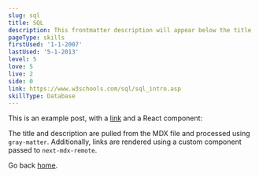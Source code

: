 ```yaml
---
slug: sql
title: SQL
description: This frontmatter description will appear below the title
pageType: skills
firstUsed: '1-1-2007'
lastUsed: '5-1-2013'
level: 5
love: 5
live: 2
side: 0
link: https://www.w3schools.com/sql/sql_intro.asp
skillType: Database
---
```


This is an example post, with a [link](https://nextjs.org) and a React component:

The title and description are pulled from the MDX file and processed using `gray-matter`. Additionally, links are rendered using a custom component passed to `next-mdx-remote`.

Go back [home](/).
